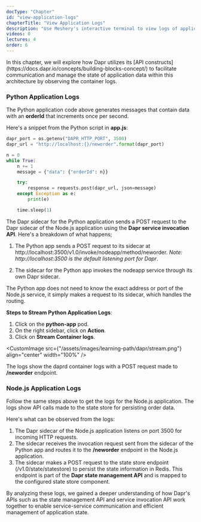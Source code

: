 ```yaml
---
docType: "Chapter"
id: "view-application-logs"
chapterTitle: "View Application Logs"
description: "Use Meshery's interactive terminal to view logs of applications"
videos: 0
lectures: 4
order: 6
---
```


<ChapterStyle>
In this chapter, we will explore how Dapr utilizes its [API constructs](https://docs.dapr.io/concepts/building-blocks-concept/) to facilitate communication and manage the state of application data within this architecture by observing the container logs.

<h3 class="chapter-sub-heading">Python Application Logs</h3>

The Python application code above generates messages that contain data with an **orderId** that increments once per second.

Here's a snippet from the Python script in **app.js**:

```python
dapr_port = os.getenv("DAPR_HTTP_PORT", 3500)
dapr_url = "http://localhost:{}/neworder".format(dapr_port)

n = 0
while True:
    n += 1
    message = {"data": {"orderId": n}}

    try:
        response = requests.post(dapr_url, json=message)
    except Exception as e:
        print(e)

    time.sleep(1)
```
The Dapr sidecar for the Python application sends a POST request to the Dapr sidecar of the Node.js application using the **Dapr service invocation API**. Here's a breakdown of what happens;

1. The Python app sends a POST request to its sidecar at http://localhost:3500/v1.0/invoke/nodeapp/method/neworder. _Note: http://localhost:3500 is the default listening port for Dapr_.  

1. The sidecar for the Python app invokes the nodeapp service through its own Dapr sidecar.

The Python app does not need to know the exact address or port of the Node.js service, it simply makes a request to its sidecar, which handles the routing.


**Steps to Stream Python Application Logs**:

1. Click on the **python-app** pod.
1. On the right sidebar, click on **Action**.
1. Click on **Stream Container logs**.


<CustomImage
  src={"/assets/images/learning-path/dapr/stream.png"}
  align="center"
  width="100%"
/>

The logs show the daprd container logs with a POST request made to **/neworder** endpoint.


<h3 class="chapter-sub-heading">Node.js Application Logs</h3>

Follow the same steps above to get the logs for the Node.js application. The logs show API calls made to the state store for persisting order data.

Here's what can be observed from the logs:

1. The Dapr sidecar of the Node.js application listens on port 3500 for incoming HTTP requests.
1. The sidecar receives the invocation request sent from the sidecar of the Python app and routes it to the **/neworder** endpoint in the Node.js application.
1. The sidecar makes a POST request to the state store endpoint (/v1.0/state/statestore) to persist the state information in Redis. This endpoint is part of the **Dapr state management API**  and is mapped to the configured state store component.

By analyzing these logs, we gained a deeper understanding of how Dapr's APIs such as the state management API and service invocation API work together to enable service-service communication and efficient management of application state.

</ChapterStyle>
